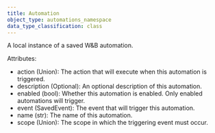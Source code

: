 ```yaml
---
title: Automation
object_type: automations_namespace
data_type_classification: class
---
```


<Card title="View the source code" href="https://github.com/wandb/wandb/blob/main/wandb/automations/automations.py" icon="github"/>



A local instance of a saved W&B automation.

Attributes:
- action (Union): The action that will execute when this automation is triggered.
- description (Optional): An optional description of this automation.
- enabled (bool): Whether this automation is enabled.  Only enabled automations will trigger.
- event (SavedEvent): The event that will trigger this automation.
- name (str): The name of this automation.
- scope (Union): The scope in which the triggering event must occur.